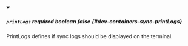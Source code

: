 
<details className="config-field" data-expandable="false" open>
<summary>

##### `printLogs` <span className="config-field-required" data-required="false">required</span> <span className="config-field-type">boolean</span> <span className="config-field-default">false</span> <span className="config-field-enum"></span> {#dev-containers-sync-printLogs}

PrintLogs defines if sync logs should be displayed on the terminal.

</summary>



</details>
